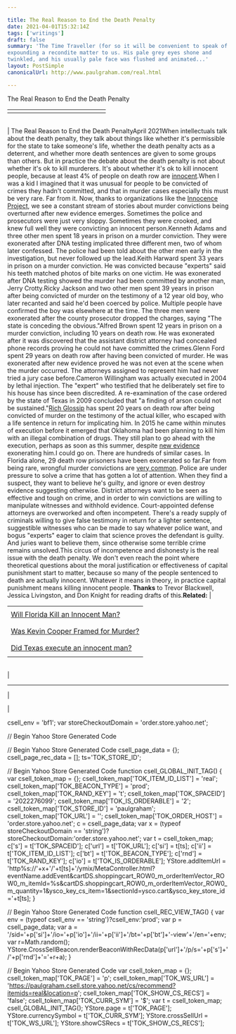 ```yaml
---

title: The Real Reason to End the Death Penalty
date: 2021-04-01T15:32:14Z
tags: ['writings']
draft: false
summary: 'The Time Traveller (for so it will be convenient to speak of him) was
expounding a recondite matter to us. His pale grey eyes shone and
twinkled, and his usually pale face was flushed and animated...'
layout: PostSimple
canonicalUrl: http://www.paulgraham.com/real.html

---
```


 <!-- 
 (new Image).src="https://store.yahoo.net/cgi-bin/refsd?e=http://www.paulgraham.com/real.html&h=www.paulgraham.com&v=1.0&dr=" + escape(document.referrer); 
 -->

The Real Reason to End the Death Penalty

|     |     |     |     |     |     |     |     |     |     |     |     |     |     |
| --- | --- | --- | --- | --- | --- | --- | --- | --- | --- | --- | --- | --- | --- |
|     |     |

|     |
| --- |

| The Real Reason to End the Death PenaltyApril 2021When intellectuals talk about the death penalty, they talk about
things like whether it's permissible for the state to take someone's
life, whether the death penalty acts as a deterrent, and whether
more death sentences are given to some groups than others. But in
practice the debate about the death penalty is not about whether
it's ok to kill murderers. It's about whether it's ok to kill
innocent people, because at least 4% of people on death row are
[innocent](https://www.pnas.org/content/111/20/7230).When I was a kid I imagined that it was unusual for people to be
convicted of crimes they hadn't committed, and that in murder cases
especially this must be very rare. Far from it. Now, thanks to
organizations like the
[Innocence Project](https://innocenceproject.org/all-cases),
we see a constant stream
of stories about murder convictions being overturned after new
evidence emerges. Sometimes the police and prosecutors were just
very sloppy. Sometimes they were crooked, and knew full well they
were convicting an innocent person.Kenneth Adams and three other men spent 18 years in prison on a
murder conviction. They were exonerated after DNA testing implicated
three different men, two of whom later confessed. The police had
been told about the other men early in the investigation, but never
followed up the lead.Keith Harward spent 33 years in prison on a murder conviction. He
was convicted because "experts" said his teeth matched photos of
bite marks on one victim. He was exonerated after DNA testing showed
the murder had been committed by another man, Jerry Crotty.Ricky Jackson and two other men spent 39 years in prison after being
convicted of murder on the testimony of a 12 year old boy, who later
recanted and said he'd been coerced by police. Multiple people have
confirmed the boy was elsewhere at the time. The three men were
exonerated after the county prosecutor dropped the charges, saying
"The state is conceding the obvious."Alfred Brown spent 12 years in prison on a murder conviction,
including 10 years on death row. He was exonerated after it was
discovered that the assistant district attorney had concealed phone
records proving he could not have committed the crimes.Glenn Ford spent 29 years on death row after having been convicted
of murder. He was exonerated after new evidence proved he was not
even at the scene when the murder occurred. The attorneys assigned
to represent him had never tried a jury case before.Cameron Willingham was actually executed in 2004 by lethal injection.
The "expert" who testified that he deliberately set fire to his
house has since been discredited. A re-examination of the case
ordered by the state of Texas in 2009 concluded that "a finding of
arson could not be sustained."[Rich Glossip](https://saverichardglossip.com/facts)
has spent 20 years on death row after being convicted
of murder on the testimony of the actual killer, who escaped with
a life sentence in return for implicating him. In 2015 he came
within minutes of execution before it emerged that Oklahoma had
been planning to kill him with an illegal combination of drugs.
They still plan to go ahead with the execution, perhaps as soon as
this summer, despite
[new
evidence](https://www.usnews.com/news/best-states/oklahoma/articles/2020-10-14/attorney-for-oklahoma-death-row-inmate-claims-new-evidence) exonerating him.I could go on. There are hundreds of similar cases. In Florida
alone, 29 death row prisoners have been exonerated so far.Far from being rare, wrongful murder convictions are
[very common](https://deathpenaltyinfo.org/policy-issues/innocence/description-of-innocence-cases).
Police are under pressure to solve a crime that has gotten a lot
of attention. When they find a suspect, they want to believe he's
guilty, and ignore or even destroy evidence suggesting otherwise.
District attorneys want to be seen as effective and tough on crime,
and in order to win convictions are willing to manipulate witnesses
and withhold evidence. Court-appointed defense attorneys are
overworked and often incompetent. There's a ready supply of criminals
willing to give false testimony in return for a lighter sentence,
suggestible witnesses who can be made to say whatever police want,
and bogus "experts" eager to claim that science proves the defendant
is guilty. And juries want to believe them, since otherwise some
terrible crime remains unsolved.This circus of incompetence and dishonesty is the real issue with
the death penalty. We don't even reach the point where theoretical
questions about the moral justification or effectiveness of capital
punishment start to matter, because so many of the people sentenced
to death are actually innocent. Whatever it means in theory, in
practice capital punishment means killing innocent people.
**Thanks** to Trevor Blackwell, Jessica Livingston, and Don Knight for
reading drafts of this.**Related:** |

|                                                                                                                                             |
| ------------------------------------------------------------------------------------------------------------------------------------------- |
|                                                                                                                                             |
| [Will Florida Kill an Innocent Man?](https://www.nytimes.com/2019/12/29/opinion/james-dailey-florida-murder.html)                           |
|                                                                                                                                             |
|                                                                                                                                             |
| [Was Kevin Cooper Framed for Murder?](https://www.nytimes.com/interactive/2018/05/17/opinion/sunday/kevin-cooper-california-death-row.html) |
|                                                                                                                                             |
|                                                                                                                                             |
| [Did Texas execute an innocent man?](https://www.newyorker.com/magazine/2009/09/07/trial-by-fire)                                           |
|                                                                                                                                             |

|     |
| --- |

|

---

|

|

csell_env = 'bf1';
var storeCheckoutDomain = 'order.store.yahoo.net';

// Begin Yahoo Store Generated Code

// Begin Yahoo Store Generated Code
csell_page_data = {}; csell_page_rec_data = []; ts='TOK_STORE_ID';

// Begin Yahoo Store Generated Code
function csell_GLOBAL_INIT_TAG() { var csell_token_map = {}; csell_token_map['TOK\_ITEM\_ID\_LIST'] = 'real'; csell_token_map['TOK\_BEACON\_TYPE'] = 'prod'; csell_token_map['TOK\_RAND\_KEY'] = 't'; csell_token_map['TOK\_SPACEID'] = '2022276099'; csell_token_map['TOK\_IS\_ORDERABLE'] = '2'; csell_token_map['TOK\_STORE\_ID'] = 'paulgraham'; csell_token_map['TOK\_URL'] = ''; csell_token_map['TOK\_ORDER\_HOST'] = 'order.store.yahoo.net'; c = csell_page_data; var x = (typeof storeCheckoutDomain == 'string')?storeCheckoutDomain:'order.store.yahoo.net'; var t = csell_token_map; c['s'] = t['TOK\_SPACEID']; c['url'] = t['TOK\_URL']; c['si'] = t[ts]; c['ii'] = t['TOK\_ITEM\_ID\_LIST']; c['bt'] = t['TOK\_BEACON\_TYPE']; c['rnd'] = t['TOK\_RAND\_KEY']; c['io'] = t['TOK\_IS\_ORDERABLE']; YStore.addItemUrl = 'http%s://'+x+'/'+t[ts]+'/ymix/MetaController.html?eventName.addEvent&cartDS.shoppingcart_ROW0_m_orderItemVector_ROW0_m_itemId=%s&cartDS.shoppingcart_ROW0_m_orderItemVector_ROW0_m_quantity=1&ysco_key_cs_item=1&sectionId=ysco.cart&ysco_key_store_id='+t[ts]; }

// Begin Yahoo Store Generated Code
function csell_REC_VIEW_TAG() { var env = (typeof csell_env == 'string')?csell_env:'prod'; var p = csell_page_data; var a = '/sid='+p['si']+'/io='+p['io']+'/ii='+p['ii']+'/bt='+p['bt']+'-view'+'/en='+env; var r=Math.random(); YStore.CrossSellBeacon.renderBeaconWithRecData(p['url']+'/p/s='+p['s']+'/'+p['rnd']+'='+r+a); }

// Begin Yahoo Store Generated Code
var csell_token_map = {}; csell_token_map['TOK\_PAGE'] = 'p'; csell_token_map['TOK\_WS\_URL'] = 'https://paulgraham.csell.store.yahoo.net/cs/recommend?itemids=real&location=p'; csell_token_map['TOK\_SHOW\_CS\_RECS'] = 'false'; csell_token_map['TOK\_CURR\_SYM'] = '$'; var t = csell_token_map; csell_GLOBAL_INIT_TAG(); YStore.page = t['TOK\_PAGE']; YStore.currencySymbol = t['TOK\_CURR\_SYM']; YStore.crossSellUrl = t['TOK\_WS\_URL']; YStore.showCSRecs = t['TOK\_SHOW\_CS\_RECS'];
